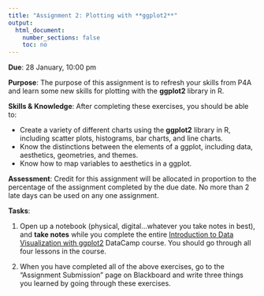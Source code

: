 ```yaml
---
title: "Assignment 2: Plotting with **ggplot2**"
output:
  html_document:
    number_sections: false
    toc: no
---
```


**Due**: 28 January, 10:00 pm

**Purpose**: The purpose of this assignment is to refresh your skills from P4A and learn some new skills for plotting with the **ggplot2** library in R.

**Skills & Knowledge**: After completing these exercises, you should be able to:

- Create a variety of different charts using the **ggplot2** library in R, including scatter plots, histograms, bar charts, and line charts.
- Know the distinctions between the elements of a ggplot, including data, aesthetics, geometries, and themes. 
- Know how to map variables to aesthetics in a ggplot.

**Assessment**: Credit for this assignment will be allocated in proportion to the percentage of the assignment completed by the due date. No more than 2 late days can be used on any one assignment.

**Tasks**:

1. Open up a notebook (physical, digital...whatever you take notes in best), and **take notes** while you complete the entire [Introduction to Data Visualization with ggplot2](https://www.datacamp.com/courses/introduction-to-data-visualization-with-ggplot2) DataCamp course. You should go through all four lessons in the course.

2. When you have completed all of the above exercises, go to the "Assignment Submission" page on Blackboard and write three things you learned by going through these exercises.
